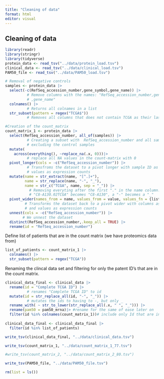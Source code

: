 ```yaml
---
title: "Cleaning of data"
format: html
editor: visual
---
```


## Cleaning of data

```r
library(readr)
library(stringr)
library(tidyverse)
protein_data <- read_tsv("../data/protein_load.tsv")
clinical_data <- read_tsv("../data/clinical_load.tsv") 
PAM50_file <- read_tsv("../data/PAM50_load.tsv")
```

```r
# Removal of negative controls
samples <- protein_data |>
  select(-c(RefSeq_accession_number,gene_symbol,gene_name)) |>  
          # Remove columns with the names: "RefSeq_accession_number,gene_symbo
          # ,gene_name"
  colnames() |>
          # Returns all colnames in a list
  str_subset(pattern = regex("TCGA$"))
          # Removes all columns that does not contain TCGA as their last letters. THis is because the dataset have 3 controls, named: "263d3f-I.CPTAC" "blcdb9-I.CPTAC" "c4155b-C.CPTAC"

#Creation of the count_matrix
count_matrix_1 <- protein_data |>
  select(RefSeq_accession_number, all_of(samples)) |>
          # Creating a subset with  RefSeq_accession_number and all samples,
          # excluding the control samples
  mutate(
    across(everything(), ~replace_na(.x, 0)))|>
          # replace all NA values in the count-matrix with 0
  pivot_longer(cols = -c("RefSeq_accession_number")) |> 
          # Transfroms the dataset to a pivot longer with sample ID as names and
          # values as expression counts
  mutate(name = str_extract(name, "[^.]+"),
         name = str_replace(name, "-", "_"),
         name = str_c("TCGA", name, sep = "_")) |>
           # Removing everyting after the first "." in the name column. 
           # "C8-A130.02TCGA" becomes "C8-A130", a "-" becomes a "_"
  pivot_wider(names_from = name, values_from = value, values_fn = {list}) |>
         # Transforms the dataset back to a pivot wider with columns as sample ID 
         # and values as expression counts
  unnest(cols = -c("RefSeq_accession_number")) |> 
        # We unnest the dataset
  distinct(RefSeq_accession_number,.keep_all = TRUE) |>
  rename(id = "RefSeq_accession_number")

```

Define list of patients that are in the count matrix (we have proteomics data from)

```r
list_of_patients <- count_matrix_1 |>
  colnames() |>
  str_subset(pattern = regex("TCGA"))
```

Renaming the clincal data set and filtering for only the patent ID's that are in the count matrix.

```r
clinical_data_final <- clinical_data |>
  rename(id = "Complete TCGA ID") |>
          # renames "Complete TCGA ID" to id
  mutate(id = str_replace_all(id, "-", "_")) |>
          # mutates the ids to having to -, but only _
  rename_with( ~ str_to_lower(str_replace_all(.x, " ", "_"))) |> 
  rename(pam50 = pam50_mrna)|> #rename for the same of ease later on
  filter(id %in% colnames(count_matrix_1))# include only Id that are in our count matrix
  
clinical_data_final <- clinical_data_final |>
  filter(id %in% list_of_patients)
```

```r
write_tsv(clinical_data_final, "../data/clinical_data.tsv")

write_tsv(count_matrix_1, "../data/count_matrix_1_77.tsv")

#write_tsv(count_matrix_2, "../data/count_matrix_2_80.tsv")

write_tsv(PAM50_file, "../data/PAM50_file.tsv")
```

```r
rm(list = ls())
```
